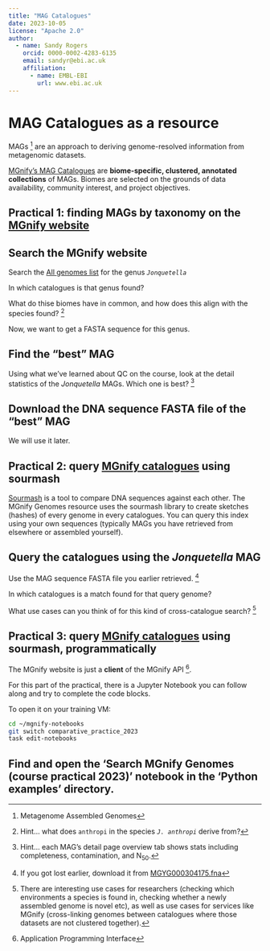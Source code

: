 ```yaml
---
title: "MAG Catalogues"
date: 2023-10-05
license: "Apache 2.0"
author:
  - name: Sandy Rogers
    orcid: 0000-0002-4283-6135
    email: sandyr@ebi.ac.uk
    affiliation: 
      - name: EMBL-EBI
        url: www.ebi.ac.uk
---
```


# MAG Catalogues as a resource

MAGs [^magdef] are an approach to deriving genome-resolved information from metagenomic datasets.

[^magdef]: Metagenome Assembled Genomes

[MGnify's MAG Catalogues](https://www.ebi.ac.uk/metagenomics/browse/genomes) are **biome-specific, clustered, annotated collections** of MAGs. Biomes are selected on the grounds of data availability, community interest, and project objectives.

## Practical 1: finding MAGs by taxonomy on the [MGnify website](https://www.ebi.ac.uk/metagenomics/browse/genomes)

::: {.callout-step .callout-tip}
# Search the MGnify website
Search the [All genomes list](https://www.ebi.ac.uk/metagenomics/browse/genomes?browse-by=search-all) for the genus _`Jonquetella`_
:::

::: {.callout-question .callout-tip}
In which catalogues is that genus found?

What do thise biomes have in common, and how does this align with the species found? [^anthropi]
:::

[^anthropi]: Hint... what does `anthropi` in the species _`J. anthropi`_ derive from?

Now, we want to get a FASTA sequence for this genus.

::: {.callout-step .callout-tip}
# Find the "best" MAG
Using what we've learned about QC on the course, look at the detail statistics of the _Jonquetella_ MAGs.
Which one is best? [^qc]
:::

::: {.callout-step .callout-tip}
# Download the DNA sequence FASTA file of the "best" MAG
We will use it later.
:::

[^qc]: Hint... each MAG's detail page overview tab shows stats including completeness, contamination, and N~50~.



## Practical 2: query [MGnify catalogues](https://www.ebi.ac.uk/metagenomics/browse/genomes) using sourmash

[Sourmash](https://sourmash.readthedocs.io/en/latest/) is a tool to compare DNA sequences against each other.
The MGnify Genomes resource uses the sourmash library to create sketches (hashes) of every genome in every catalogues.
You can query this index using your own sequences (typically MAGs you have retrieved from elsewhere or assembled yourself).


::: {.callout-step .callout-tip}
# Query the catalogues using the _Jonquetella_ MAG
Use the MAG sequence FASTA file you earlier retrieved. [^magdl]
:::

[^magdl]: If you got lost earlier, download it from [MGYG000304175.fna](https://www.ebi.ac.uk/metagenomics/api/v1/genomes/MGYG000304175/downloads/MGYG000304175.fna)

::: {.callout-question .callout-tip}
In which catalogues is a match found for that query genome?

What use cases can you think of for this kind of cross-catalogue search? [^serviceusecase]
:::

[^serviceusecase]: There are interesting use cases for researchers (checking which environments a species is found in, checking whether a newly assembled genome is novel etc), as well as use cases for services like MGnify (cross-linking genomes between catalogues where those datasets are not clustered together).




## Practical 3: query [MGnify catalogues](https://www.ebi.ac.uk/metagenomics/browse/genomes) using sourmash, programmatically

The MGnify website is just a **client** of the MGnify API [^api].

[^api]: Application Programming Interface

For this part of the practical, there is a Jupyter Notebook you can follow along and try to complete the code blocks.

To open it on your training VM:

```bash
cd ~/mgnify-notebooks
git switch comparative_practice_2023
task edit-notebooks
```

::: {.callout-step .callout-tip}
# Find and open the 'Search MGnify Genomes (course practical 2023)' notebook in the 'Python examples' directory.
:::
